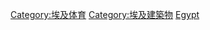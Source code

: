 {{Commonscat|Sports venues in Egypt}}

[[Category:埃及体育|Category:埃及体育]]
[[Category:埃及建築物|Category:埃及建築物]]
[[Category:各國體育場地|Egypt]]